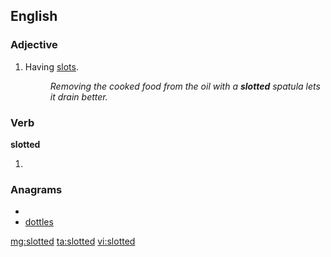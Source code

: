 ==English==

===Adjective===
{{en-adj|-}}

#Having [[slot]]s.
#:''Removing the cooked food from the oil with a '''slotted''' spatula lets it drain better.''

===Verb===
'''slotted'''

# {{past of|[[slot]]}}

===Anagrams===
* {{alphagram|delostt}}
* [[dottles#English|dottles]]

[[mg:slotted]]
[[ta:slotted]]
[[vi:slotted]]